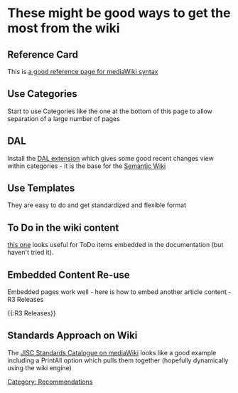 =These might be good ways to get the most from the wiki=



==Reference Card==

This is [http://www.tinyurl.com/2ltqps a good reference page for mediaWiki syntax]



==Use Categories==

Start to use Categories like the one at the bottom of this page to allow separation of a large number of pages

==DAL==

Install the [http://www.mediawiki.org/wiki/Extension:Dynamic_Article_List DAL extension] which gives some good recent changes view within categories  - it is the base for the [http://en.wikipedia.org/wiki/Semantic_MediaWiki Semantic Wiki]

==Use Templates==

They are easy to do and get standardized and flexible format



==To Do in the wiki content==

[http://www.mediawiki.org/wiki/Extension:Todo_Tasks this one] looks useful for ToDo items embedded in the documentation (but haven't tried it).

==Embedded Content Re-use==

Embedded pages work well - here is how to embed another article content - R3 Releases

<nowiki>{{:R3 Releases}}</nowiki>


==Standards Approach on Wiki==

The [http://standards-catalogue.ukoln.ac.uk/index/JISC_Standards_Catalogue JISC Standards Catalogue on mediaWiki] looks like a good example including a PrintAll option which pulls them together (hopefully dynamically using the wiki engine)


[[Category: Recommendations]]
